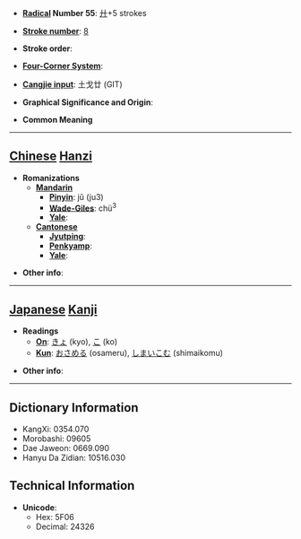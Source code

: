 * '''[[Wiktionary:Chinese radical index| Radical]] Number 55''': [[Wiktionary:Chinese radical index 廾|廾]]+5 strokes

* '''[[Wiktionary:Chinese total strokes index|Stroke number]]''': [[Wiktionary:Chinese total strokes index 8|8]]

* '''Stroke order''': 

* '''[[Wiktionary:Chinese four corner index|Four-Corner System]]''': 

* '''[[Wiktionary:Chinese Cangjie index|Cangjie input]]''': 土戈廿 (GIT)

* '''Graphical Significance and Origin''': 

* '''Common Meaning'''

----

== [[Chinese]] [[Hanzi]] ==

* '''Romanizations'''
** '''[[Mandarin]]'''
*** '''[[Pinyin]]''': jǔ (ju3)
*** '''[[Wade-Giles]]''': chü<sup>3</sup>
*** '''[[Yale]]''': 
** '''[[Cantonese]]'''
*** '''[[Jyutping]]''':
*** '''[[Penkyamp]]''': 
*** '''[[Yale]]''': 

* '''Other info''': 

----

== [[Japanese]] [[Kanji]] ==

* '''Readings'''
** '''[[On]]''': [[きょ]] (kyo), [[こ]] (ko)
** '''[[Kun]]''': [[おさめる]] (osameru), [[しまいこむ]] (shimaikomu)

* '''Other info''':  

----

== Dictionary Information ==

* KangXi: 0354.070
* Morobashi: 09605
* Dae Jaweon: 0669.090
* Hanyu Da Zidian: 10516.030

== Technical Information ==

* '''Unicode''':
** Hex: 5F06
** Decimal: 24326